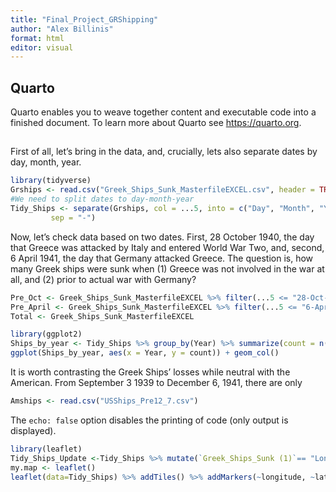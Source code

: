 ```yaml
---
title: "Final_Project_GRShipping"
author: "Alex Billinis"
format: html
editor: visual
---
```


## Quarto

Quarto enables you to weave together content and executable code into a finished document. To learn more about Quarto see <https://quarto.org>.

## 

First of all, let's bring in the data, and, crucially, lets also separate dates by day, month, year.

```r
library(tidyverse)
Grships <- read.csv("Greek_Ships_Sunk_MasterfileEXCEL.csv", header = TRUE)
#We need to split dates to day-month-year
Tidy_Ships <- separate(Grships, col = ...5, into = c("Day", "Month", "Year"), 
         sep = "-")

```

Now, let's check data based on two dates. First, 28 October 1940, the day that Greece was attacked by Italy and entered World War Two, and, second, 6 April 1941, the day that Germany attacked Greece. The question is, how many Greek ships were sunk when (1) Greece was not involved in the war at all, and (2) prior to actual war with Germany?

```r
Pre_Oct <- Greek_Ships_Sunk_MasterfileEXCEL %>% filter(...5 <= "28-Oct-40") 
Pre_April <- Greek_Ships_Sunk_MasterfileEXCEL %>% filter(...5 <= "6-Apr-41")
Total <- Greek_Ships_Sunk_MasterfileEXCEL

```

```r
library(ggplot2)
Ships_by_year <- Tidy_Ships %>% group_by(Year) %>% summarize(count = n()) 
ggplot(Ships_by_year, aes(x = Year, y = count)) + geom_col()
```

It is worth contrasting the Greek Ships' losses while neutral with the American. From September 3 1939 to December 6, 1941, there are only

```r
Amships <- read.csv("USShips_Pre12_7.csv")
```

The `echo: false` option disables the printing of code (only output is displayed).

```r
library(leaflet)
Tidy_Ships_Update <-Tidy_Ships %>% mutate(`Greek_Ships_Sunk (1)`== "Longitude")
my.map <- leaflet() 
leaflet(data=Tidy_Ships) %>% addTiles() %>% addMarkers(~longitude, ~latitude)
```
